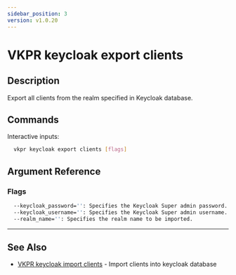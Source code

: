 ```yaml
---
sidebar_position: 3
version: v1.0.20
---
```


# VKPR keycloak export clients

## Description

Export all clients from the realm specified in Keycloak database.

## Commands

Interactive inputs:

```bash
  vkpr keycloak export clients [flags]
```

## Argument Reference

### Flags

```sh
  --keycloak_password='': Specifies the Keycloak Super admin password.
  --keycloak_username='': Specifies the Keycloak Super admin username.
  --realm_name='': Specifies the realm name to be imported.
```

---

## See Also

- [VKPR keycloak import clients](/docs/commands/keycloak/import/clients) - Import clients into keycloak database
